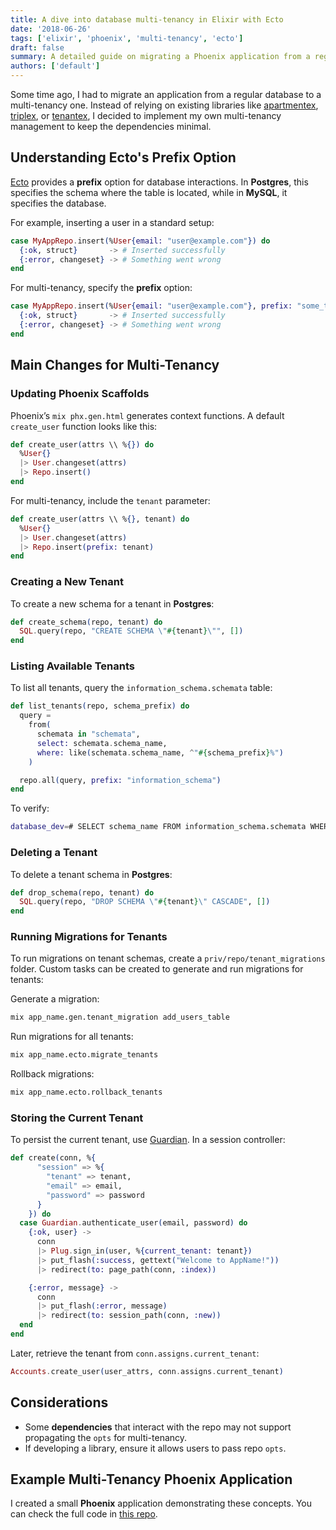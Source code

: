 ```yaml
---
title: A dive into database multi-tenancy in Elixir with Ecto
date: '2018-06-26'
tags: ['elixir', 'phoenix', 'multi-tenancy', 'ecto']
draft: false
summary: A detailed guide on migrating a Phoenix application from a regular database to a multi-tenancy architecture using Ecto.
authors: ['default']
---
```


Some time ago, I had to migrate an application from a regular database to a multi-tenancy one. Instead of relying on existing libraries like [apartmentex](https://github.com/Dania02525/apartmentex), [triplex](https://github.com/ateliware/triplex), or [tenantex](https://github.com/jeffdeville/tenantex), I decided to implement my own multi-tenancy management to keep the dependencies minimal.

## Understanding Ecto's Prefix Option

[Ecto](https://hexdocs.pm/ecto/Ecto.html) provides a **prefix** option for database interactions. In **Postgres**, this specifies the schema where the table is located, while in **MySQL**, it specifies the database.

For example, inserting a user in a standard setup:

```elixir
case MyAppRepo.insert(%User{email: "user@example.com"}) do
  {:ok, struct}       -> # Inserted successfully
  {:error, changeset} -> # Something went wrong
end
```

For multi-tenancy, specify the **prefix** option:

```elixir
case MyAppRepo.insert(%User{email: "user@example.com"}, prefix: "some_tenant") do
  {:ok, struct}       -> # Inserted successfully
  {:error, changeset} -> # Something went wrong
end
```

## Main Changes for Multi-Tenancy

### Updating Phoenix Scaffolds

Phoenix’s `mix phx.gen.html` generates context functions. A default `create_user` function looks like this:

```elixir
def create_user(attrs \\ %{}) do
  %User{}
  |> User.changeset(attrs)
  |> Repo.insert()
end
```

For multi-tenancy, include the `tenant` parameter:

```elixir
def create_user(attrs \\ %{}, tenant) do
  %User{}
  |> User.changeset(attrs)
  |> Repo.insert(prefix: tenant)
end
```

### Creating a New Tenant

To create a new schema for a tenant in **Postgres**:

```elixir
def create_schema(repo, tenant) do
  SQL.query(repo, "CREATE SCHEMA \"#{tenant}\"", [])
end
```

### Listing Available Tenants

To list all tenants, query the `information_schema.schemata` table:

```elixir
def list_tenants(repo, schema_prefix) do
  query =
    from(
      schemata in "schemata",
      select: schemata.schema_name,
      where: like(schemata.schema_name, ^"#{schema_prefix}%")
    )

  repo.all(query, prefix: "information_schema")
end
```

To verify:

```sh
database_dev=# SELECT schema_name FROM information_schema.schemata WHERE schema_name LIKE 'tenant_%';
```

### Deleting a Tenant

To delete a tenant schema in **Postgres**:

```elixir
def drop_schema(repo, tenant) do
  SQL.query(repo, "DROP SCHEMA \"#{tenant}\" CASCADE", [])
end
```

### Running Migrations for Tenants

To run migrations on tenant schemas, create a `priv/repo/tenant_migrations` folder. Custom tasks can be created to generate and run migrations for tenants:

Generate a migration:

```sh
mix app_name.gen.tenant_migration add_users_table
```

Run migrations for all tenants:

```sh
mix app_name.ecto.migrate_tenants
```

Rollback migrations:

```sh
mix app_name.ecto.rollback_tenants
```

### Storing the Current Tenant

To persist the current tenant, use [Guardian](https://github.com/ueberauth/guardian). In a session controller:

```elixir
def create(conn, %{
      "session" => %{
        "tenant" => tenant,
        "email" => email,
        "password" => password
      }
    }) do
  case Guardian.authenticate_user(email, password) do
    {:ok, user} ->
      conn
      |> Plug.sign_in(user, %{current_tenant: tenant})
      |> put_flash(:success, gettext("Welcome to AppName!"))
      |> redirect(to: page_path(conn, :index))

    {:error, message} ->
      conn
      |> put_flash(:error, message)
      |> redirect(to: session_path(conn, :new))
  end
end
```

Later, retrieve the tenant from `conn.assigns.current_tenant`:

```elixir
Accounts.create_user(user_attrs, conn.assigns.current_tenant)
```

## Considerations

- Some **dependencies** that interact with the repo may not support propagating the `opts` for multi-tenancy.
- If developing a library, ensure it allows users to pass repo `opts`.

## Example Multi-Tenancy Phoenix Application

I created a small **Phoenix** application demonstrating these concepts. You can check the full code in [this repo](https://github.com/dreamingechoes/multi_tenancex).

